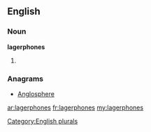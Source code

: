 ==English==

===Noun===
'''lagerphones'''

# {{plural of|[[lagerphone]]}}

===Anagrams===
* [[Anglosphere#English|Anglosphere]]

[[Category:English plurals]]

[[ar:lagerphones]]
[[fr:lagerphones]]
[[my:lagerphones]]